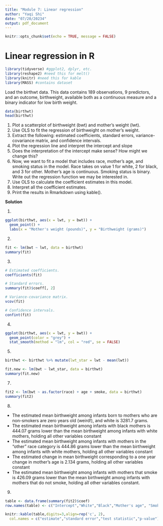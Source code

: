 ```yaml
---
title: "Module 7: Linear regression"
author: "Yaqi Shi"
date: "07/20/20234"
output: pdf_document
---
```


```r
knitr::opts_chunk$set(echo = TRUE, message = FALSE)
```

# Linear regression in R

```r
library(tidyverse) #ggplot2, dplyr, etc.
library(reshape2) #need this for melt()
library(knitr) #need this for kable
library(MASS) #contains dataset
```

Load the birthwt data. This data contains 189 observations, 9 predictors, and an outcome, birthweight, available both as a continuous measure and a binary indicator for low birth weight.

```r
data(birthwt)
head(birthwt)
```

1. Plot a scatterplot of birthweight (bwt) and mother's weight (lwt).
2. Use OLS to fit the regression of birthweight on mother's weight.
3. Extract the following: estimated coefficients, standard errors, variance-covariance matrix, and confidence intervals.
4. Plot the regression line and interpret the intercept and slope
5. Does the interpretation of the intercept make sense? How might we change this?
6. Now, we want to fit a model that includes race, mother's age, and smoking status in the model. Race takes on value 1 for white, 2 for black, and 3 for other. Mother's age is continuous. Smoking status is binary. Write out the regression function we may be interested in.
7. Use OLS to calculate the coefficient estimates in this model.
8. Interpret all the coefficient estimates.
9. Print the results in Rmarkdown using kable().

**Solution**

1. 
```r
ggplot(birthwt, aes(x = lwt, y = bwt)) + 
  geom_point() +
  labs(x = "Mother's weight (pounds)", y = "Birthweight (grams)")
```

2. 
```r
fit <- lm(bwt ~ lwt, data = birthwt)
summary(fit)
```

3. 
```r
# Estimated coefficients.
coefficients(fit)

# Standard errors. 
summary(fit)$coeff[, 2]

# Variance-covariance matrix. 
vcov(fit)

# Confidence intervals. 
confint(fit)
```

4. 
```r
ggplot(birthwt, aes(x = lwt, y = bwt)) +
  geom_point(color = "grey") +
  stat_smooth(method = "lm", col = "red", se = FALSE)
```

5. 
```r
birthwt <- birthwt %>% mutate(lwt_star = lwt - mean(lwt)) 

fit.new <- lm(bwt ~ lwt_star, data = birthwt)
summary(fit.new)
```

7. 
```r
fit2 <- lm(bwt ~ as.factor(race) + age + smoke, data = birthwt)
summary(fit2)
```

8. 

- The estimated mean birthweight among infants born to mothers who are non-smokers are zero years old (weird!), and white is $3281.7$ grams.
- The estimated mean birthweight among infants with black mothers is $444.07$ grams lower than the mean birthweight among infants with white mothers, holding all other variables constant
- The estimated mean birthweight among infants with mothers in the "other" race category is $444.86$ grams lower than the mean birthweight among infants with white mothers, holding all other variables constant
- The estimated change in mean birthweight corresponding to a one year change in mother's age is $2.134$ grams, holding all other variables constant
- The estimated mean birthweight among infants with mothers that smoke is $426.09$ grams lower than the mean birthweight among infants with mothers that do not smoke, holding all other variables constant.

9. 
```r
table <- data.frame(summary(fit2)$coef)
row.names(table) <- c("Intercept","White","Black","Mother's age", "Smoker")

knitr::kable(table,digits=3,align=rep('c', 2),
  col.names = c("estimate","standard error","test statistic","p-value"))
```

